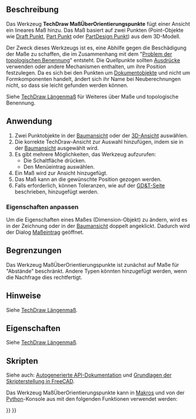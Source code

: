 <languages/>

{{Docnav/de
|[[TechDraw_AxoLengthDimension/de|AxonometrischesLängenmaß]]
|[[TechDraw_DimensionRepair/de|Maßreperatur]]
|[[TechDraw_Workbench/de|TechDraw]]
|IconL=TechDraw_AxoLengthDimension.svg
|IconR=TechDraw_DimensionRepair.svg
|IconC=Workbench_TechDraw.svg
}}

{{GuiCommand/de
|Name=TechDraw LandmarkDimension
|Name/de=TechDraw MaßÜberOrientierungspunkte
|MenuLocation=TechDraw → Bemaßungen → Maß zwischen Orientierungspunkten einfügen - EXPERIMENTELL
|Workbenches=[[TechDraw_Workbench/de|TechDraw]]
|Version=0.19
|SeeAlso=[[TechDraw_HorizontalDimension/de|TechDraw MaßHorizontal]], [[TechDraw_VerticalDimension/de|TechDraw MaßVertikal]]
}}

<span id="Description"></span>
==Beschreibung==

Das Werkzeug '''TechDraw MaßÜberOrientierungspunkte''' fügt einer Ansicht ein lineares Maß hinzu. Das Maß basiert auf zwei Punkten (Point-Objekte wie [[Draft_Point/de|Draft Punkt]], [[Part_Point/de|Part Punkt]] oder [[PartDesign_Point/de|PartDesign Punkt]]) aus dem 3D-Modell.

Der Zweck dieses Werkzeugs ist es, eine Abhilfe gegen die Beschädigung der Maße zu schaffen, die im Zusammenhang mit dem "[[Topological_naming_problem/de|Problem der topologischen Benennung]]" entsteht. Die Quellpunkte sollten [[Expressions/de|Ausdrücke]] verwenden oder andere Mechanismen enthalten, um ihre Position festzulegen. Da es sich bei den Punkten um [[App_DocumentObject/de|Dokumentobjekte]] und nicht um Formkomponenten handelt, ändert sich ihr Name bei Neuberechnungen nicht, so dass sie leicht gefunden werden können.

Siehe [[TechDraw_LengthDimension/de#Begrenzungen|TechDraw Längenmaß]] für Weiteres über Maße und topologische Benennung.

<span id="Usage"></span>
==Anwendung==

# Zwei Punktobjekte in der [[Tree_view/de|Baumansicht]] oder der [[3D_view/de|3D-Ansicht]] auswählen.
# Die korrekte TechDraw-Ansicht zur Auswahl hinzufügen, indem sie in der [[Tree_view/de|Baumansicht]] ausgewählt wird.
# Es gibt mehrere Möglichkeiten, das Werkzeug aufzurufen:
#* Die Schaltfläche {{Button|[[Image:TechDraw_LandmarkDimension.svg|16px]] [[TechDraw_LandmarkDimension|Maß zwischen Orientierungspunkten hinzufügen - EXPERIMENTELL]]}} drücken.
#* Den Menüeintrag {{MenuCommand|TechDraw → Maßeinträge  → [[Image:TechDraw_LandmarkDimension.svg|16px]] Maß zwischen Orientierungspunkten hinzufügen - EXPERIMENTELL}} auswählen.
# Ein Maß wird zur Ansicht hinzugefügt.
# Das Maß kann an die gewünschte Position gezogen werden.
# Falls erforderlich, können Toleranzen, wie auf der [[TechDraw_Geometric_dimensioning_and_tolerancing/de#Toleranzen|GD&T-Seite]] beschrieben, hinzugefügt werden.

<span id="Change_properties"></span>
===Eigenschaften anpassen===

Um die Eigenschaften eines Maßes (Dimension-Objekt) zu ändern, wird es in der Zeichnung oder in der [[Tree_view/de|Baumansicht]] doppelt angeklickt. Dadurch wird der Dialog [[TechDraw_LengthDimension/de#Dialog Maßeintrag|Maßeintrag]] geöffnet.

<span id="Limitations"></span>
== Begrenzungen ==

Das Werkzeug MaßÜberOrientierungspunkte ist zunächst auf Maße für  "Abstände" beschränkt. Andere Typen könnten hinzugefügt werden, wenn die Nachfrage dies rechtfertigt.

<span id="Notes"></span>
==Hinweise==

Siehe [[TechDraw_LengthDimension/de#Hinweise|TechDraw Längenmaß]].

<span id="Properties"></span>
==Eigenschaften== 

Siehe [[TechDraw_LengthDimension/de#Eigenschaften|TechDraw Längenmaß]].

<span id="Scripting"></span>
==Skripten==

Siehe auch: [https://freecad.github.io/SourceDoc/ Autogenerierte API-Dokumentation] und [[FreeCAD_Scripting_Basics/de|Grundlagen der Skripterstellung in FreeCAD]].

Das Werkzeug MaßÜberOrientierungspunkte kann in [[Macros/de|Makros]] und von der [[Python/de|Python]]-Konsole aus mit den folgenden Funktionen verwendet werden:

{{Code|code=
dim1 = FreeCAD.ActiveDocument.addObject("TechDraw::LandmarkDimension", "Landmark")
dim1.Type = "Distance"
dim1.References2D = [(TDView, "Vertex1")]
dim1.References3D = [(Point3d1, "Vertex1")]
dim1.References3D = [(Point3d2, "Vertex1")]
page.addView(dim1)
}}


{{Docnav/de
|[[TechDraw_AxoLengthDimension/de|AxonometrischesLängenmaß]]
|[[TechDraw_DimensionRepair/de|Maßreperatur]]
|[[TechDraw_Workbench/de|TechDraw]]
|IconL=TechDraw_AxoLengthDimension.svg
|IconR=TechDraw_DimensionRepair.svg
|IconC=Workbench_TechDraw.svg
}}

{{TechDraw Tools navi{{#translation:}}}}
{{Userdocnavi{{#translation:}}}}